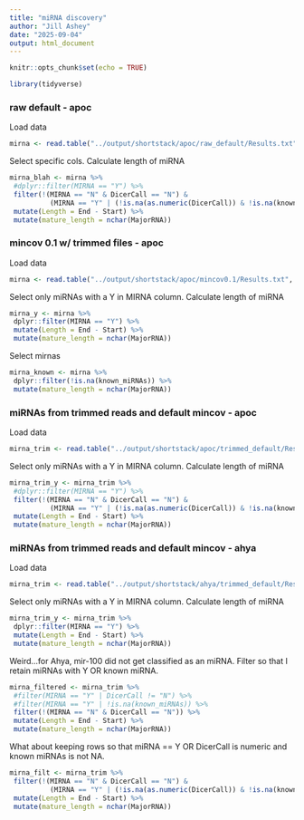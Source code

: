 ```yaml
---
title: "miRNA discovery"
author: "Jill Ashey"
date: "2025-09-04"
output: html_document
---
```


```r
knitr::opts_chunk$set(echo = TRUE)

library(tidyverse)
```

### raw default - apoc 

Load data
```r
mirna <- read.table("../output/shortstack/apoc/raw_default/Results.txt", header = T)
```

Select specific cols. Calculate length of miRNA 
```r
mirna_blah <- mirna %>%
 #dplyr::filter(MIRNA == "Y") %>%
 filter(!(MIRNA == "N" & DicerCall == "N") & 
          (MIRNA == "Y" | (!is.na(as.numeric(DicerCall)) & !is.na(known_miRNAs)))) %>%
 mutate(Length = End - Start) %>%
 mutate(mature_length = nchar(MajorRNA))
```

### mincov 0.1 w/ trimmed files - apoc

Load data
```r
mirna <- read.table("../output/shortstack/apoc/mincov0.1/Results.txt", header = T)
```

Select only miRNAs with a Y in MIRNA column. Calculate length of miRNA 
```r
mirna_y <- mirna %>%
 dplyr::filter(MIRNA == "Y") %>%
 mutate(Length = End - Start) %>%
 mutate(mature_length = nchar(MajorRNA))
```

Select mirnas 
```r
mirna_known <- mirna %>%
 dplyr::filter(!is.na(known_miRNAs)) %>%
 mutate(mature_length = nchar(MajorRNA))
```



### miRNAs from trimmed reads and default mincov - apoc

Load data
```r
mirna_trim <- read.table("../output/shortstack/apoc/trimmed_default/Results.txt", header = T)
```

Select only miRNAs with a Y in MIRNA column. Calculate length of miRNA 
```r
mirna_trim_y <- mirna_trim %>%
 #dplyr::filter(MIRNA == "Y") %>%
 filter(!(MIRNA == "N" & DicerCall == "N") & 
          (MIRNA == "Y" | (!is.na(as.numeric(DicerCall)) & !is.na(known_miRNAs)))) %>%
 mutate(Length = End - Start) %>%
 mutate(mature_length = nchar(MajorRNA))
```

### miRNAs from trimmed reads and default mincov - ahya

Load data
```r
mirna_trim <- read.table("../output/shortstack/ahya/trimmed_default/Results.txt", header = T)
```

Select only miRNAs with a Y in MIRNA column. Calculate length of miRNA 
```r
mirna_trim_y <- mirna_trim %>%
 dplyr::filter(MIRNA == "Y") %>%
 mutate(Length = End - Start) %>%
 mutate(mature_length = nchar(MajorRNA))
```

Weird...for Ahya, mir-100 did not get classified as an miRNA. Filter so that I retain miRNAs with Y OR known miRNA. 
```r
mirna_filtered <- mirna_trim %>%
 #filter(MIRNA == "Y" | DicerCall != "N") %>%
 #filter(MIRNA == "Y" | !is.na(known_miRNAs)) %>%
 filter(!(MIRNA == "N" & DicerCall == "N")) %>%
 mutate(Length = End - Start) %>%
 mutate(mature_length = nchar(MajorRNA))
```

What about keeping rows so that miRNA == Y OR DicerCall is numeric and known miRNAs is not NA. 
```r
mirna_filt <- mirna_trim %>%
 filter(!(MIRNA == "N" & DicerCall == "N") & 
          (MIRNA == "Y" | (!is.na(as.numeric(DicerCall)) & !is.na(known_miRNAs)))) %>%
 mutate(Length = End - Start) %>%
 mutate(mature_length = nchar(MajorRNA))
```

